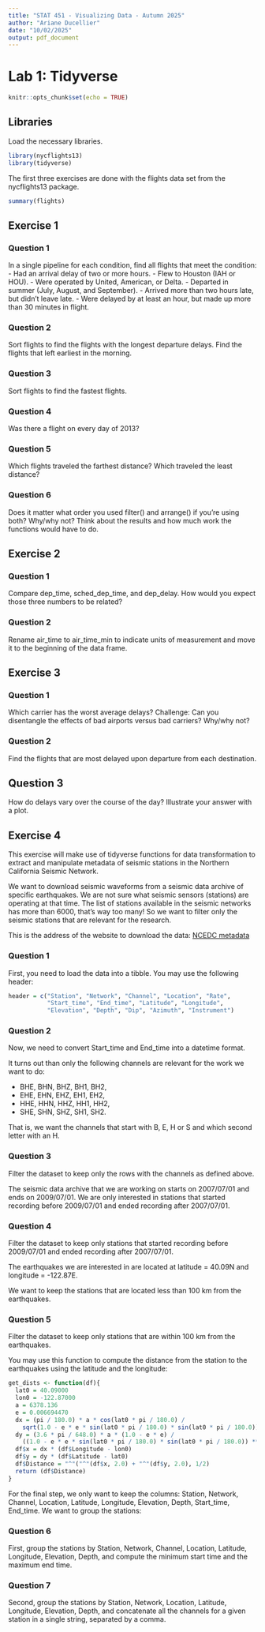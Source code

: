 ```yaml
---
title: "STAT 451 - Visualizing Data - Autumn 2025"
author: "Ariane Ducellier"
date: "10/02/2025"
output: pdf_document
---
```


# Lab 1: Tidyverse

```r
knitr::opts_chunk$set(echo = TRUE)
```

## Libraries

Load the necessary libraries.

```r
library(nycflights13)
library(tidyverse)
```

The first three exercises are done with the flights data set from the nycflights13 package.

```r
summary(flights)
```

## Exercise 1

### Question 1

In a single pipeline for each condition, find all flights that meet the condition:
- Had an arrival delay of two or more hours.
- Flew to Houston (IAH or HOU).
- Were operated by United, American, or Delta.
- Departed in summer (July, August, and September).
- Arrived more than two hours late, but didn’t leave late.
- Were delayed by at least an hour, but made up more than 30 minutes in flight.
  
### Question 2

Sort flights to find the flights with the longest departure delays. Find the flights that left earliest in the morning.

### Question 3

Sort flights to find the fastest flights.

### Question 4

Was there a flight on every day of 2013?

### Question 5

Which flights traveled the farthest distance? Which traveled the least distance?

### Question 6

Does it matter what order you used filter() and arrange() if you’re using both? Why/why not? Think about the results and how much work the functions would have to do.

## Exercise 2

### Question 1

Compare dep_time, sched_dep_time, and dep_delay. How would you expect those three numbers to be related?

### Question 2

Rename air_time to air_time_min to indicate units of measurement and move it to the beginning of the data frame.

## Exercise 3

### Question 1

Which carrier has the worst average delays? Challenge: Can you disentangle the effects of bad airports versus bad carriers? Why/why not?

### Question 2

Find the flights that are most delayed upon departure from each destination.

## Question 3

How do delays vary over the course of the day? Illustrate your answer with a plot.

## Exercise 4

This exercise will make use of tidyverse functions for data transformation to extract and manipulate metadata of seismic stations in the Northern California Seismic Network.

We want to download seismic waveforms from a seismic data archive of specific earthquakes. We are not sure what seismic sensors (stations) are operating at that time. The list of stations available in the seismic networks has more than 6000, that's way too many! So we want to filter only the seismic stations that are relevant for the research.

This is the address of the website to download the data:
[NCEDC metadata](http://ncedc.org/ftp/pub/doc/NC.info/NC.channel.summary.day)

### Question 1

First, you need to load the data into a tibble. You may use the following header:

```r
header = c("Station", "Network", "Channel", "Location", "Rate",
           "Start_time", "End_time", "Latitude", "Longitude",
           "Elevation", "Depth", "Dip", "Azimuth", "Instrument")
```

### Question 2

Now, we need to convert Start_time and End_time into a datetime format.

It turns out than only the following channels are relevant for the work we want to do:

- BHE, BHN, BHZ, BH1, BH2,
- EHE, EHN, EHZ, EH1, EH2,
- HHE, HHN, HHZ, HH1, HH2,
- SHE, SHN, SHZ, SH1, SH2.

That is, we want the channels that start with B, E, H or S and which second letter with an H.
            
### Question 3

Filter the dataset to keep only the rows with the channels as defined above.

The seismic data archive that we are working on starts on 2007/07/01 and ends on 2009/07/01. We are only interested in stations that started recording before 2009/07/01 and ended recording after 2007/07/01.

### Question 4

Filter the dataset to keep only stations that started recording before 2009/07/01 and ended recording after 2007/07/01.

The earthquakes we are interested in are located at latitude = 40.09N and longitude = -122.87E. 

We want to keep the stations that are located less than 100 km from the earthquakes.

### Question 5

Filter the dataset to keep only stations that are within 100 km from the earthquakes.

You may use this function to compute the distance from the station to the earthquakes using the latitude and the longitude:

```r
get_dists <- function(df){
  lat0 = 40.09000
  lon0 = -122.87000
  a = 6378.136
  e = 0.006694470
  dx = (pi / 180.0) * a * cos(lat0 * pi / 180.0) /
    sqrt(1.0 - e * e * sin(lat0 * pi / 180.0) * sin(lat0 * pi / 180.0))
  dy = (3.6 * pi / 648.0) * a * (1.0 - e * e) /
    ((1.0 - e * e * sin(lat0 * pi / 180.0) * sin(lat0 * pi / 180.0)) ** 1.5)
  df$x = dx * (df$Longitude - lon0)
  df$y = dy * (df$Latitude - lat0)
  df$Distance = "^"("^"(df$x, 2.0) + "^"(df$y, 2.0), 1/2)
  return (df$Distance)
}
```

For the final step, we only want to keep the columns: Station, Network, Channel, Location, Latitude, Longitude, Elevation, Depth, Start_time, End_time. We want to group the stations:

### Question 6

First, group the stations by Station, Network, Channel, Location, Latitude, Longitude, Elevation, Depth, and compute the minimum start time and the maximum end time.

### Question 7

Second, group the stations by Station, Network, Location, Latitude, Longitude, Elevation, Depth, and concatenate all the channels for a given station in a single string, separated by a comma.
